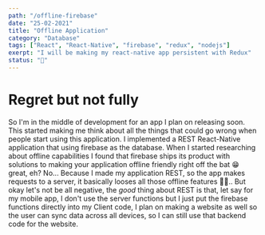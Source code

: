 ```yaml
---
path: "/offline-firebase"
date: "25-02-2021"
title: "Offline Application"
category: "Database"
tags: ["React", "React-Native", "firebase", "redux", "nodejs"]
exerpt: "I will be making my react-native app persistent with Redux"
status: "🌱"
---
```


# Regret but not fully

So I'm in the middle of development for an app I plan on releasing soon. This started making me think about all the things that could go wrong when people
start using this application. I implemented a REST React-Native application that using firebase as the database. When I started researching about offline capabilities
I found that firebase ships its product with solutions to making your application offline friendly right off the bat 😁 great, eh? No... Because I made my
application REST, so the app makes requests to a server, it basically looses all those offline features 🤦‍♀️.. But okay let's not be all negative, the _good_ thing
about REST is that, let say for my mobile app, I don't use the server functions but I just put the firebase functions directly into my Client code, I plan on
making a website as well so the user can sync data across all devices, so I can still use that backend code for the website.
